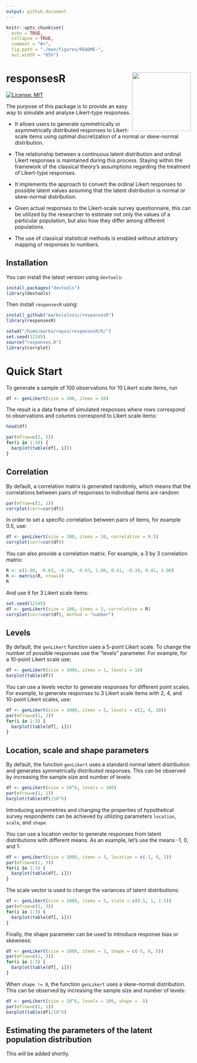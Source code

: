 ```yaml
---
output: github_document
---
```


```r
knitr::opts_chunk$set(
  echo = TRUE,
  collapse = TRUE,
  comment = "#>",
  fig.path = "./man/figures/README-",
  out.width = "65%")
```

# responsesR <img src='man/figures/logo.png' align="right" height="160" />

<!-- badges: start -->
[![License: MIT](https://img.shields.io/badge/License-MIT-yellow.svg)](https://opensource.org/licenses/MIT)
<!-- badges: end -->

The purpose of this package is to provide an easy way to simulate and analyse Likert-type responses.

* It allows users to generate symmetrically or asymmetrically distributed responses to Likert-scale items using optimal discretization of a normal or skew-normal distribution.

* The relationship between a continuous latent distribution and ordinal Likert responses is maintained during this process. Staying within the framework of the classical theory's assumptions regarding the treatment of Likert-type responses.

* It implements the approach to convert the ordinal Likert responses to possible latent values assuming that the latent distribution is normal or skew-normal distribution. 

* Given actual responses to the Likert-scale survey questionnaire, this can be utilized by the researcher to estimate not only the values of a particular population, but also how they differ among different populations.

* The use of classical statistical methods is enabled without arbitrary mapping of responses to numbers.

## Installation
You can install the latest version using `devtools`:
```r
install.packages("devtools")
library(devtools)
```

Then install `responsesR` using:
```r
install_github("markolalovic/responsesR")
library(responsesR)
```

```r
setwd("/home/marko/repos/responsesR/R/")
set.seed(12345)
source("responses.R")
library(corrplot)
```

# Quick Start
To generate a sample of 100 observations for 10 Likert scale items, run
```r
df <- genLikert(size = 100, items = 10)
```
The result is a data frame of simulated responses where rows correspond to observations and columns correspond to Likert scale items:
```r
head(df)
```

```r
par(mfrow=c(2, 5))
for(i in 1:10) {
  barplot(table(df[, i]))
}
```

## Correlation
By default, a correlation matrix is generated randomly, which means that the correlations between pairs of responses to individual items are random:
```r
par(mfrow=c(1, 1))
corrplot(corr=cor(df))
```

In order to set a specific correlation between pairs of items, for example 0.5, use:
```r
df <- genLikert(size = 100, items = 10, correlation = 0.5)
corrplot(corr=cor(df))
```

You can also provide a correlation matrix. For example, a 3 by 3 correlation matrix:
```r
R <- c(1.00, -0.63, -0.39, -0.63, 1.00, 0.41, -0.39, 0.41, 1.00)
R <- matrix(R, nrow=3)
R
```
And use it for 3 Likert scale items:
```r
set.seed(12345)
df <- genLikert(size = 100, items = 3, correlation = R)
corrplot(corr=cor(df), method = "number")
```

## Levels
By default, the `genLikert` function uses a 5-point Likert scale. To change the number of possible responses use the "levels" parameter. For example, for a 10-point Likert scale use:
```r
df <- genLikert(size = 1000, items = 1, levels = 10)
barplot(table(df))
```


You can use a levels vector to generate responses for different point scales. For example, to generate responses to 3 Likert scale items with 2, 4, and 10-point Likert scales, use:
```r
df <- genLikert(size = 1000, items = 3, levels = c(2, 4, 10))
par(mfrow=c(1, 3))
for(i in 1:3) {
  barplot(table(df[, i]))
}
```

## Location, scale and shape parameters
By default, the function `genLikert` uses a standard normal latent distribution and generates symmetrically distributed responses. This can be observed by increasing the sample size and number of levels:
```r
df <- genLikert(size = 10^6, levels = 100)
par(mfrow=c(1, 1))
barplot(table(df)/10^6)
```

Introducing asymmetries and changing the properties of hypothetical survey respondents can be achieved by utilizing parameters `location`, `scale`, and `shape`.

You can use a location vector to generate responses from latent distributions with different means. As an example, let's use the means -1, 0, and 1:
```r
df <- genLikert(size = 1000, items = 3, location = c(-1, 0, 1))
par(mfrow=c(1, 3))
for(i in 1:3) {
  barplot(table(df[, i]))
}
```

The scale vector is used to change the variances of latent distributions:
```r
df <- genLikert(size = 1000, items = 3, scale = c(0.5, 1, 1.5))
par(mfrow=c(1, 3))
for(i in 1:3) {
  barplot(table(df[, i]))
}
```

Finally, the shape parameter can be used to introduce response bias or skewness:
```r
df <- genLikert(size = 1000, items = 3, shape = c(-5, 0, 5))
par(mfrow=c(1, 3))
for(i in 1:3) {
  barplot(table(df[, i]))
}
```

When `shape != 0`, the function `genLikert` uses a skew-normal distribution. This can be observed by increasing the sample size and number of levels:
```r
df <- genLikert(size = 10^6, levels = 100, shape = -5)
par(mfrow=c(1, 1))
barplot(table(df)/10^6)
```

## Estimating the parameters of the latent population distribution
This will be added shortly.













